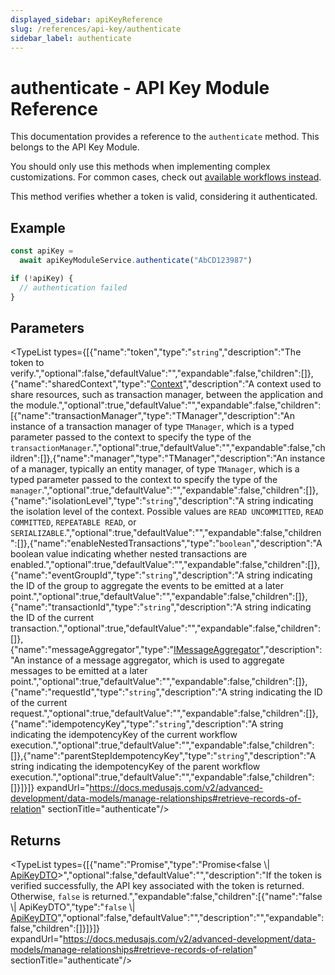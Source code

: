```yaml
---
displayed_sidebar: apiKeyReference
slug: /references/api-key/authenticate
sidebar_label: authenticate
---
```



# authenticate - API Key Module Reference

This documentation provides a reference to the `authenticate` method. This belongs to the API Key Module.

<Note>

You should only use this methods when implementing complex customizations. For common cases, check out [available workflows instead](/medusa-workflows-reference).

</Note>

This method verifies whether a token is valid, considering it authenticated.

## Example

```ts
const apiKey =
  await apiKeyModuleService.authenticate("AbCD123987")

if (!apiKey) {
  // authentication failed
}
```

## Parameters

<TypeList types={[{"name":"token","type":"`string`","description":"The token to verify.","optional":false,"defaultValue":"","expandable":false,"children":[]},{"name":"sharedContext","type":"[Context](../../../interfaces/api_key.Context/page.mdx)","description":"A context used to share resources, such as transaction manager, between the application and the module.","optional":true,"defaultValue":"","expandable":false,"children":[{"name":"transactionManager","type":"TManager","description":"An instance of a transaction manager of type `TManager`, which is a typed parameter passed to the context to specify the type of the `transactionManager`.","optional":true,"defaultValue":"","expandable":false,"children":[]},{"name":"manager","type":"TManager","description":"An instance of a manager, typically an entity manager, of type `TManager`, which is a typed parameter passed to the context to specify the type of the `manager`.","optional":true,"defaultValue":"","expandable":false,"children":[]},{"name":"isolationLevel","type":"`string`","description":"A string indicating the isolation level of the context. Possible values are `READ UNCOMMITTED`, `READ COMMITTED`, `REPEATABLE READ`, or `SERIALIZABLE`.","optional":true,"defaultValue":"","expandable":false,"children":[]},{"name":"enableNestedTransactions","type":"`boolean`","description":"A boolean value indicating whether nested transactions are enabled.","optional":true,"defaultValue":"","expandable":false,"children":[]},{"name":"eventGroupId","type":"`string`","description":"A string indicating the ID of the group to aggregate the events to be emitted at a later point.","optional":true,"defaultValue":"","expandable":false,"children":[]},{"name":"transactionId","type":"`string`","description":"A string indicating the ID of the current transaction.","optional":true,"defaultValue":"","expandable":false,"children":[]},{"name":"messageAggregator","type":"[IMessageAggregator](../../../interfaces/api_key.IMessageAggregator/page.mdx)","description":"An instance of a message aggregator, which is used to aggregate messages to be emitted at a later point.","optional":true,"defaultValue":"","expandable":false,"children":[]},{"name":"requestId","type":"`string`","description":"A string indicating the ID of the current request.","optional":true,"defaultValue":"","expandable":false,"children":[]},{"name":"idempotencyKey","type":"`string`","description":"A string indicating the idempotencyKey of the current workflow execution.","optional":true,"defaultValue":"","expandable":false,"children":[]},{"name":"parentStepIdempotencyKey","type":"`string`","description":"A string indicating the idempotencyKey of the parent workflow execution.","optional":true,"defaultValue":"","expandable":false,"children":[]}]}]} expandUrl="https://docs.medusajs.com/v2/advanced-development/data-models/manage-relationships#retrieve-records-of-relation" sectionTitle="authenticate"/>

## Returns

<TypeList types={[{"name":"Promise","type":"Promise&#60;false \\| [ApiKeyDTO](../../../interfaces/api_key.ApiKeyDTO/page.mdx)&#62;","optional":false,"defaultValue":"","description":"If the token is verified successfully, the API key associated with the token is returned. Otherwise, `false` is returned.","expandable":false,"children":[{"name":"false \\| ApiKeyDTO","type":"`false` \\| [ApiKeyDTO](../../../interfaces/api_key.ApiKeyDTO/page.mdx)","optional":false,"defaultValue":"","description":"","expandable":false,"children":[]}]}]} expandUrl="https://docs.medusajs.com/v2/advanced-development/data-models/manage-relationships#retrieve-records-of-relation" sectionTitle="authenticate"/>
